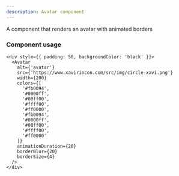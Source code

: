 ```yaml
---
description: Avatar component
---
```



A component that renders an avatar with animated borders

### Component usage

```tsx live
<div style={{ padding: 50, backgroundColor: 'black' }}>
  <Avatar
    alt={'avatar'}
    src={'https://www.xavirincon.com/src/img/circle-xavi.png'}
    width={200}
    colors={[
      '#fb0094',
      '#0000ff',
      '#00ff00',
      '#ffff00',
      '#ff0000',
      '#fb0094',
      '#0000ff',
      '#00ff00',
      '#ffff00',
      '#ff0000'
    ]}
    animationDuration={20}
    borderBlur={20}
    borderSize={4}
  />
</div>
```
